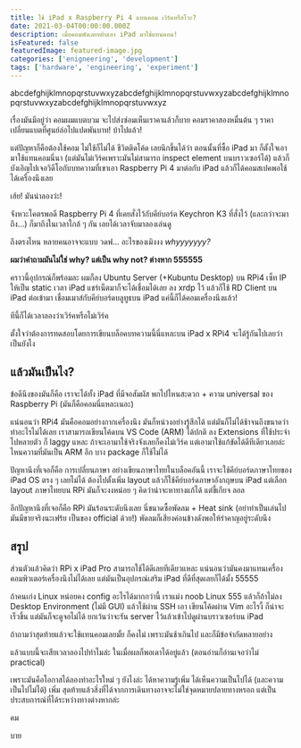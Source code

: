 ```yaml
---
title: ใช้ iPad x Raspberry Pi 4 แทนคอม เวิร์คหรือโวะ?
date: 2021-03-04T00:00:00.000Z
description: เมื่อคอมพังเลยหยิบเอา iPad มาใช้แทนคอม!
isFeatured: false
featuredImage: featured-image.jpg
categories: ['enigneering', 'development']
tags: ['hardware', 'engineering', 'experiment']
---
```


abcdefghijklmnopqrstuvwxyzabcdefghijklmnopqrstuvwxyzabcdefghijklmnopqrstuvwxyzabcdefghijklmnopqrstuvwxyz

เรื่องมันมีอยู่ว่า คอมผมแบตบวม จะไปส่งซ่อมเห็นเราคาแล้วก็บาย คอมราคาสองหมื่นต้น ๆ ราคาเปลี่ยนแบตที่ศูนย์ล่อไปแปดพันบาท! บ้าไปแล้ว!

แต่ปัญหาก็คือต้องใช้คอม ไม่ใช้ก็ไม่ได้ ชีวิตติดโค้ด เลยนึกขึ้นได้ว่า ตอนนั้นที่ซื้อ iPad มา ก็ตั้งใจเอามาใช้แทนคอมนี่นา (แต่มันไม่เวิร์คเพราะมันไม่สามารถ inspect element บนบราวเซอร์ได้) แล้วก็บังเอิญไปเจอวิดีโอกับบทความที่เขาเอา Raspberry Pi 4 มาต่อกับ iPad แล้วก็ได้คอมสเปคพอใช้ได้เครื่องนึงเลย

เฮ้ย! มันน่าลองว่ะ!

จังหวะโคตรพอดี Raspberry Pi 4 ที่เคยสั่งไว้กับคีย์บอร์ด Keychron K3 ที่สั่งไว้ (และกว่าจะมาถึง...) ก็มาถึงในเวลาใกล้ ๆ กัน เลยได้เวลาจับมาลองเล่นดู

ถึงตรงไหน หลายคนอาจจะแบบ วดฟ... อะไรของเมิงงง _whyyyyyyy?_

**ผมว่าคำถามมันไม่ใช่ why? แต่เป็น why not? ต่างหาก 555555**

คราวนี้อุปกรณ์ก็พร้อมละ ผมก็ลง Ubuntu Server (+Kubuntu Desktop) บน RPi4 เซ็ท IP ให้เป็น static เวลา iPad แชร์เน็ตมาก็จะได้เชื่อมได้เลย ลง xrdp ไว้ แล้วก็ใช้ RD Client บน iPad ต่อเข้ามา เชื่อมเมาส์กับคีย์บอร์ดบลูทูธบน iPad แค่นี้ก็ได้คอมเครื่องนึงแล้ว!

ทีนี้ก็ได้เวลาลองว่าเวิร์คหรือไม่เวิร์ค

ตั้งใจว่าต้องการทดสอบโดยการเขียนบล็อคบทความนี้นี่แหละบน iPad x RPi4 จะได้รู้กันไปเลยว่าเป็นยังไง

## แล้วมันเป็นไง?

ข้อดีนึงของมันก็คือ เราจะได้ทั้ง iPad ที่มีจอสัมผัส พกไปไหนสะดวก + ความ universal ของ Raspberry Pi (มันก็คือคอมนี่แหละเนอะ)

แน่นอนว่า RPi4 มันคือคอมอย่างกากเครื่องนึง มันก็หน่วงอย่างรู้สึกได้ แต่มันก็ไม่ได้ช้าจนถึงขนาดว่าทำอะไรไม่ได้เลย เราสามารถเขียนโค้ดบน VS Code (ARM) ได้ปกติ ลง Extensions ที่ใช้ประจำไปหลายตัว ก็ laggy แหละ ถ้าจะเอามาใช้จริงจังเลยก็คงไม่เวิร์ค แต่เอามาใช้แก้ขัดได้ดีทีเดียวเลยล่ะ ไหนความที่มันเป็น ARM อีก บาง package ก็ใช้ไม่ได้

ปัญหานึงที่เจอก็คือ การเปลี่ยนภาษา อย่างเขียนภาษาไทยในบล็อคอันนี้ เราจะใช้คีย์บอร์ดภาษาไทยของ iPad OS ตรง ๆ เลยไม่ได้ ต้องไปตั้งเพิ่ม layout แล้วก็ใช้คีย์บอร์ดภาษาอังกฤษบน iPad แต่เลือก layout ภาษาไทยบน RPi มันก็จะงงหน่อย ๆ คิดว่าน่าจะหาทางแก้ได้ แต่ขี้เกียจ ลอล

อีกปัญหานึงที่เจอก็คือ RPi มันร้อนระดับนึงเลย นี่ขนาดซื้อพัดลม + Heat sink (อย่าทำเป็นเล่นไป มันมีขายจริงนะเฟร้ย เป็นของ official ด้วย!) พัดลมก็เสียงค่อนข้างดังพอให้รำคาญอยู่ระดับนึง

## สรุุป

ส่วนตัวแล้วคิดว่า RPi x iPad Pro สามารถใช้ได้ดีเลยทีเดียวแหละ แน่นอนว่ามันคงมาแทนเครื่องคอมพิวเตอร์เครื่องนึงไม่ได้เลย แต่มันเป็นอุปกรณ์เสริม iPad ที่ดีที่สุดเลยก็ได้มั้ง 55555

ถ้าคนเก่ง Linux หน่อยคง config อะไรได้มากกว่านี้ เราแม่ง noob Linux 555 แล้วก็ถ้าไม่ลง Desktop Environment (ไม่มี GUI) แล้วใช้ผ่าน SSH เอา เขียนโค้ดผ่าน Vim อะไรงี้ ก็น่าจะเร็วขึ้น แต่มันก็จะดูจอไม่ได้ ยกเว้นว่าจะรัน server ไว้แล้วเข้าไปดูผ่านบราวเซอร์บน iPad

ถ้าถามว่าสุดท้ายแล้วจะใช้แทนคอมเลยมั้ย ก็คงไม่ เพราะมันช้าเกินไป และก็มีข้อจำกัดหลายอย่าง

แล้วแบบนี้จะเสียเวลาลองไปทำไมล่ะ ในเมื่อผลก็พอเดาได้อยู่แล้ว (ตอนอ่านก็อ่านเจอว่าไม่ practical)

เพราะมันคือโอกาสได้ลองทำอะไรใหม่ ๆ ยังไงล่ะ ได้หาความรู้เพิ่ม ได้เห็นความเป็นไปได้ (และความเป็นไปไม่ได้) เพิ่ม สุดท้ายแล้วสิ่งที่ได้จากการเดินทางอาจจะไม่ใช่จุดหมายปลายทางหรอก แต่เป็นประสบการณ์ที่ได้ระหว่างทางต่างหากล่ะ

คม

บาย
